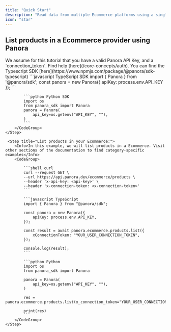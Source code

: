 ```yaml
---
title: "Quick Start"
description: "Read data from multiple Ecommerce platforms using a single API"
icon: "star"
---
```


## List products in a Ecommerce provider using Panora

<Check>
  We assume for this tutorial that you have a valid Panora API Key, and a
  `connection_token`. Find help [here](/core-concepts/auth).
</Check>

<Steps>
    <Info>
        You can find the Typescript SDK [here](https://www.npmjs.com/package/@panora/sdk-typescript)
    </Info>
    <Step title="Setup your API Key in your code:">
        <CodeGroup>
            ```javascript TypeScript SDK
            import { Panora } from '@panora/sdk';
            const panora = new Panora({ apiKey: process.env.API_KEY });
            ```

            ```python Python SDK
            import os
            from panora_sdk import Panora
            panora = Panora(
                api_key=os.getenv("API_KEY", ""),
            )
            ```
        </CodeGroup>
    </Step>

     <Step title="List products in your Ecommerce:">
        <Info>In this example, we will list products in a Ecommerce. Visit other sections of the documentation to find category-specific examples</Info>
        <CodeGroup>

            ```shell curl
            curl --request GET \
            --url https://api.panora.dev/ecommerce/products \
            --header 'x-api-key: <api-key>' \
            --header 'x-connection-token: <x-connection-token>'
            ```

            ```javascript TypeScript
            import { Panora } from "@panora/sdk";

            const panora = new Panora({
                apiKey: process.env.API_KEY,
            });

            const result = await panora.ecommerce.products.list({
                xConnectionToken: "YOUR_USER_CONNECTION_TOKEN",
            });

            console.log(result);
            ```

            ```python Python
            import os
            from panora_sdk import Panora

            panora = Panora(
                api_key=os.getenv("API_KEY", ""),
            )

            res = panora.ecommerce.products.list(x_connection_token="YOUR_USER_CONNECTION_TOKEN")

            print(res)
            ```
        </CodeGroup>
    </Step>

</Steps>
